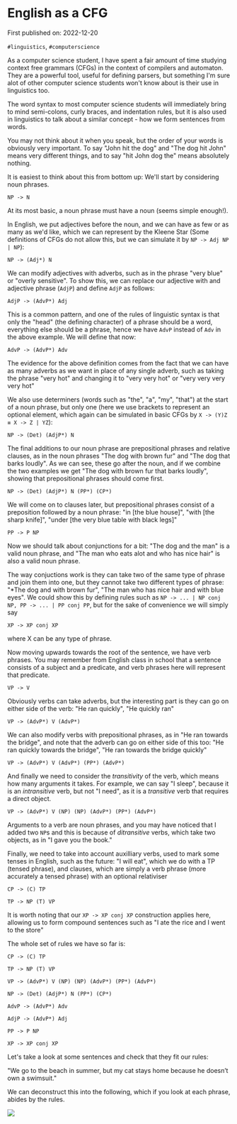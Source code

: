 
# English as a CFG

First published on: 2022-12-20

`#linguistics`, `#computerscience`

As a computer science student, I have spent a fair amount of time studying context free grammars (CFGs) in the context of compilers and automaton. They are a powerful tool, useful for defining parsers, but something I'm sure alot of other computer science students won't know about is their use in linguistics too.

The word syntax to most computer science students will immediately bring to mind semi-colons, curly braces, and indentation rules, but it is also used in linguistics to talk about a similar concept - how we form sentences from words.

You may not think about it when you speak, but the order of your words is obviously very important. To say "John hit the dog" and "The dog hit John" means very different things, and to say "hit John dog the" means absolutely nothing.

It is easiest to think about this from bottom up: We'll start by considering noun phrases.

`NP -> N `

At its most basic, a noun phrase must have a noun (seems simple enough!).

In English, we put adjectives before the noun, and we can have as few or as many as we'd like, which we can represent by the Kleene Star (Some definitions of CFGs do not allow this, but we can simulate it by `NP -> Adj NP | NP`):

`NP -> (Adj*) N`

We can modify adjectives with adverbs, such as in the phrase "very blue" or "overly sensitive". To show this, we can replace our adjective with and adjective phrase (`AdjP`) and define `AdjP` as follows:

`AdjP -> (AdvP*) Adj`

This is a common pattern, and one of the rules of linguistic syntax is that only the "head" (the defining character) of a phrase should be a word, everything else should be a phrase, hence we have `AdvP` instead of `Adv` in the above example. We will define that now:

`AdvP -> (AdvP*) Adv`

The evidence for the above definition comes from the fact that we can have as many adverbs as we want in place of any single adverb, such as taking the phrase "very hot" and changing it to "very very hot" or "very very very very hot"

We also use determiners (words such as "the", "a", "my", "that") at the start of a noun phrase, but only one (here we use brackets to represent an optional element, which again can be simulated in basic CFGs by `X -> (Y)Z ≡ X -> Z | YZ`):

`NP -> (Det) (AdjP*) N`

The final additions to our noun phrase are prepositional phrases and relative clauses, as in the noun phrases "The dog with brown fur" and "The dog that barks loudly". As we can see, these go after the noun, and if we combine the two examples we get "The dog with brown fur that barks loudly", showing that prepositional phrases should come first.

`NP -> (Det) (AdjP*) N (PP*) (CP*)`

We will come on to clauses later, but prepositional phrases consist of a preposition followed by a noun phrase: "in [the blue house]", "with [the sharp knife]", "under [the very blue table with black legs]"

`PP -> P NP`

Now we should talk about conjunctions for a bit: "The dog and the man" is a valid noun phrase, and "The man who eats alot and who has nice hair" is also a valid noun phrase.

The way conjuctions work is they can take two of the same type of phrase and join them into one, but they cannot take two different types of phrase: "\*The dog and with brown fur", "The man who has nice hair and with blue eyes". We could show this by defining rules such as `NP -> ... | NP conj NP, PP -> ... | PP conj PP`, but for the sake of convenience we will simply say

`XP -> XP conj XP`

where X can be any type of phrase.

Now moving upwards towards the root of the sentence, we have verb phrases. You may remember from English class in school that a sentence consists of a subject and a predicate, and verb phrases here will represent that predicate.

`VP -> V`

Obviously verbs can take adverbs, but the interesting part is they can go on either side of the verb: "He ran quickly", "He quickly ran"

`VP -> (AdvP*) V (AdvP*)`

We can also modify verbs with prepositional phrases, as in "He ran towards the bridge", and note that the adverb can go on either side of this too: "He ran quickly towards the bridge", "He ran towards the bridge quickly"

`VP -> (AdvP*) V (AdvP*) (PP*) (AdvP*)`

And finally we need to consider the <i>transitivity</i> of the verb, which means how many arguments it takes. For example, we can say "I sleep", because it is an <i>intransitive</i> verb, but not "I need", as it is a <i>transitive</i> verb that requires a direct object.

`VP -> (AdvP*) V (NP) (NP) (AdvP*) (PP*) (AdvP*)`

Arguments to a verb are noun phrases, and you may have noticed that I added two `NP`s and this is because of <i>ditransitive</i> verbs, which take two objects, as in "I gave you the book."

Finally, we need to take into account auxilliary verbs, used to mark some tenses in English, such as the future: "I will eat", which we do with a TP (tensed phrase), and clauses, which are simply a verb phrase (more accurately a tensed phrase) with an optional relativiser

`CP -> (C) TP`

`TP -> NP (T) VP`

It is worth noting that our `XP -> XP conj XP` construction applies here, allowing us to form compound sentences such as "I ate the rice and I went to the store"

The whole set of rules we have so far is:

`CP -> (C) TP`

`TP -> NP (T) VP`

`VP -> (AdvP*) V (NP) (NP) (AdvP*) (PP*) (AdvP*)`

`NP -> (Det) (AdjP*) N (PP*) (CP*)`

`AdvP -> (AdvP*) Adv`

`AdjP -> (AdvP*) Adj`

`PP -> P NP`

`XP -> XP conj XP`

Let's take a look at some sentences and check that they fit our rules:

"We go to the beach in summer, but my cat stays home because he doesn’t own a swimsuit."

We can deconstruct this into the following, which if you look at each phrase, abides by the rules.

<Image src="/1_tree.png"></Image>
